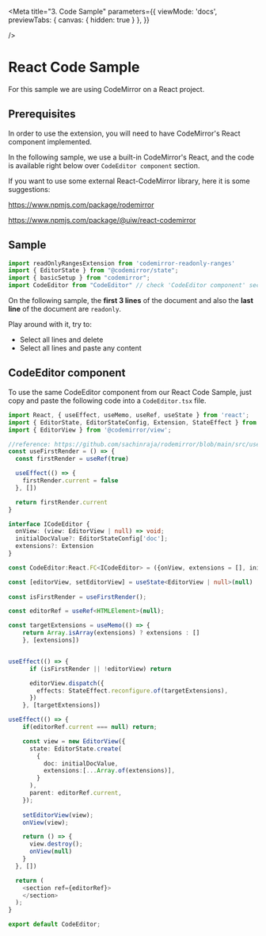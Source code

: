 <!-- Dot.stories.mdx -->


<Meta 
 title="3. Code Sample"
 parameters={{
    viewMode: 'docs',
    previewTabs: { 
      canvas: { hidden: true } 
     },
  }}
  
/>

# React Code Sample

For this sample we are using CodeMirror on a React project.

## Prerequisites

In order to use the extension, you will need to have CodeMirror's React component implemented. 

In the following sample, we use a built-in CodeMirror's React, and the code is available right below over `CodeEditor component` section.

If you want to use some external React-CodeMirror library, here it is some suggestions:

https://www.npmjs.com/package/rodemirror

https://www.npmjs.com/package/@uiw/react-codemirror


## Sample

```typescript
import readOnlyRangesExtension from 'codemirror-readonly-ranges'
import { EditorState } from "@codemirror/state";
import { basicSetup } from "codemirror";
import CodeEditor from "CodeEditor" // check 'CodeEditor component' section
```

On the following sample, the **first 3 lines** of the document and also the **last line** of the document are `readonly`.

Play around with it, try to:
 - Select all lines and delete
 - Select all lines and paste any content

<Canvas withSource="open">
    <Story story={stories.ReactSample}/>
</Canvas>


## CodeEditor component

To use the same CodeEditor component from our React Code Sample, just copy and paste the following code into a `CodeEditor.tsx` file.


```typescript
import React, { useEffect, useMemo, useRef, useState } from 'react';
import { EditorState, EditorStateConfig, Extension, StateEffect } from '@codemirror/state';
import { EditorView } from '@codemirror/view';

//reference: https://github.com/sachinraja/rodemirror/blob/main/src/use-first-render.ts
const useFirstRender = () => {
  const firstRender = useRef(true)

  useEffect(() => {
    firstRender.current = false
  }, [])

  return firstRender.current
}

interface ICodeEditor {
  onView: (view: EditorView | null) => void;
  initialDocValue?: EditorStateConfig['doc'];
  extensions?: Extension
}

const CodeEditor:React.FC<ICodeEditor> = ({onView, extensions = [], initialDocValue}) => {

const [editorView, setEditorView] = useState<EditorView | null>(null)
    
const isFirstRender = useFirstRender();

const editorRef = useRef<HTMLElement>(null);

const targetExtensions = useMemo(() => {
    return Array.isArray(extensions) ? extensions : []
    }, [extensions])


useEffect(() => {
      if (isFirstRender || !editorView) return

      editorView.dispatch({
        effects: StateEffect.reconfigure.of(targetExtensions),
      })
    }, [targetExtensions])

useEffect(() => {
    if(editorRef.current === null) return;

    const view = new EditorView({
      state: EditorState.create(
        {
          doc: initialDocValue,
          extensions:[...Array.of(extensions)],
        }
      ),
      parent: editorRef.current,
    });
    
    setEditorView(view);
    onView(view);

    return () => {
      view.destroy();
      onView(null)
    }
  }, [])

  return (
    <section ref={editorRef}>
    </section>
  );
}

export default CodeEditor;

```
